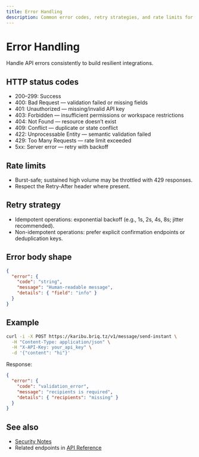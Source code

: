 ```yaml
---
title: Error Handling
description: Common error codes, retry strategies, and rate limits for Karibu APIs.
---
```


# Error Handling

Handle API errors consistently to build resilient integrations.

## HTTP status codes

- 200–299: Success
- 400: Bad Request — validation failed or missing fields
- 401: Unauthorized — missing/invalid API key
- 403: Forbidden — insufficient permissions or workspace restrictions
- 404: Not Found — resource doesn’t exist
- 409: Conflict — duplicate or state conflict
- 422: Unprocessable Entity — semantic validation failed
- 429: Too Many Requests — rate limit exceeded
- 5xx: Server error — retry with backoff

## Rate limits

- Burst-safe; sustained high volume may be throttled with 429 responses.
- Respect the Retry-After header where present.

## Retry strategy

- Idempotent operations: exponential backoff (e.g., 1s, 2s, 4s, 8s; jitter recommended).
- Non-idempotent operations: prefer explicit confirmation endpoints or deduplication keys.

## Error body shape

```json
{
  "error": {
    "code": "string",
    "message": "Human-readable message",
    "details": { "field": "info" }
  }
}
```

## Example

```bash
curl -i -X POST https://karibu.briq.tz/v1/message/send-instant \
  -H "Content-Type: application/json" \
  -H "X-API-Key: your_api_key" \
  -d '{"content": "hi"}'
```

Response:

```json
{
  "error": {
    "code": "validation_error",
    "message": "recipients is required",
    "details": { "recipients": "missing" }
  }
}
```

## See also

- [Security Notes](/security-notes)
- Related endpoints in [API Reference](/Karibu-Messages/index)
